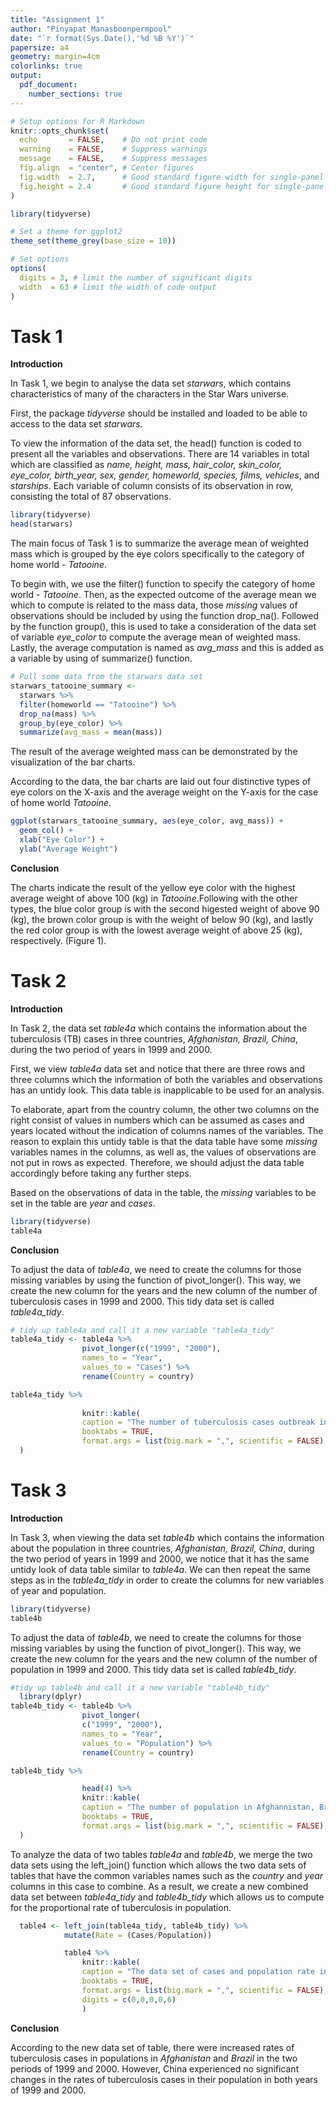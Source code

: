 ---
title: "Assignment 1"
author: "Pinyapat Manasboonpermpool"
date: "`r format(Sys.Date(),'%d %B %Y')`"
papersize: a4
geometry: margin=4cm
colorlinks: true
output: 
  pdf_document:
    number_sections: true
---

```{r setup, include = FALSE}
# Setup options for R Markdown
knitr::opts_chunk$set(
  echo       = FALSE,    # Do not print code
  warning    = FALSE,    # Suppress warnings
  message    = FALSE,    # Suppress messages
  fig.align  = "center", # Center figures
  fig.width  = 2.7,      # Good standard figure width for single-panel figures
  fig.height = 2.4       # Good standard figure height for single-panel figures
)

library(tidyverse)

# Set a theme for ggplot2
theme_set(theme_grey(base_size = 10))

# Set options
options(
  digits = 3, # limit the number of significant digits
  width  = 63 # limit the width of code output
)
```

# Task 1

**Introduction**

In Task 1, we begin to analyse the data set *starwars*, which contains characteristics of many of the characters in the Star Wars universe. 

First, the package *tidyverse* should be installed and loaded to be able to access to the data set *starwars*. 

To view the information of the data set, the head() function is coded to present all the variables and observations. There are 14 variables in total which are classified as *name, height, mass, hair_color, skin_color, eye_color, birth_year, sex, gender, homeworld, species, films, vehicles*, and *starships*. Each variable of column consists of its observation in row, consisting the total of 87 observations.

```{r echo = TRUE}

library(tidyverse)
head(starwars)
```
\newpage

The main focus of Task 1 is to summarize the average mean of weighted mass which is grouped by the eye colors specifically to the category of home world - *Tatooine*.

To begin with, we use the filter() function to specify the category of home world - *Tatooine*. Then, as the expected outcome of the average mean we which to compute is related to the mass data, those *missing* values of observations should be included by using the function drop_na(). Followed by the function group(), this is used to take a consideration of the data set of variable *eye_color* to compute the average mean of weighted mass. Lastly, the average computation is named as *avg_mass* and this is added as a variable by using of summarize() function.

```{r, echo = TRUE}
# Pull some data from the starwars data set
starwars_tatooine_summary <-
  starwars %>%
  filter(homeworld == "Tatooine") %>% 
  drop_na(mass) %>%
  group_by(eye_color) %>%
  summarize(avg_mass = mean(mass))

```

The result of the average weighted mass can be demonstrated by the visualization of the bar charts.

According to the data, the bar charts are laid out four distinctive types of eye colors on the X-axis and the average weight on the Y-axis for the case of home world *Tatooine*.

```{r plot1, fig.cap = "The average mass of eye colors in the homeworld of Tatooine", fig.width = 5}
ggplot(starwars_tatooine_summary, aes(eye_color, avg_mass)) +
  geom_col() +
  xlab("Eye Color") +
  ylab("Average Weight")
```
**Conclusion**

The charts indicate the result of the yellow eye color with the highest average weight of above 100 (kg) in *Tatooine*.Following with the other types, the blue color group is with the second higested weight of above 90 (kg), the brown color group is with the weight of below 90 (kg), and lastly the red color group is with the lowest average weight of above 25 (kg), respectively. (Figure 1).


# Task 2

**Introduction**

In Task 2, the data set *table4a* which contains the information about the tuberculosis (TB) cases in three countries, *Afghanistan, Brazil, China*, during the two period of years in 1999 and 2000.


First, we view *table4a* data set and notice that there are three rows and three columns which the information of both the variables and observations has an untidy look. This data table is inapplicable to be used for an analysis. 

To elaborate, apart from the country column, the other two columns on the right consist of values in numbers which can be assumed as cases and years located without the indication of columns names of the variables. The reason to explain this untidy table is that the data table have some *missing* variables names in the columns, as well as, the values of observations are not put in rows as expected. Therefore, we should adjust the data table accordingly before taking any further steps.   


Based on the observations of data in the table, the *missing* variables to be set in the table are *year* and *cases*. 

```{r, echo = TRUE}
library(tidyverse)
table4a
```
\newpage

**Conclusion**

To adjust the data of *table4a*, we need to create the columns for those missing variables by using the function of pivot_longer(). This way, we create the new column for the years and the new column of the number of tuberculosis cases in 1999 and 2000. This tidy data set is called *table4a_tidy*.

```{r table1, echo = TRUE}
# tidy up table4a and call it a new variable "table4a_tidy"
table4a_tidy <- table4a %>%
                pivot_longer(c("1999", "2000"), 
                names_to = "Year", 
                values_to = "Cases") %>%
                rename(Country = country)
```


```{r echo = FALSE}
table4a_tidy %>%
                
                knitr::kable(
                caption = "The number of tuberculosis cases outbreak in 1999 and 2000",
                booktabs = TRUE, 
                format.args = list(big.mark = ",", scientific = FALSE)
  )
```
\newpage
# Task 3

**Introduction**

In Task 3, when viewing the data set *table4b* which contains the information about the population in three countries, *Afghanistan, Brazil, China*, during the two period of years in 1999 and 2000, we notice that it has the same untidy look of data table similar to *table4a*. We can then repeat the same steps as in the *table4a_tidy* in order to create the columns for new variables of year and population. 

```{r, echo = TRUE}
library(tidyverse)
table4b

```
To adjust the data of *table4b*, we need to create the columns for those missing variables by using the function of pivot_longer(). This way, we create the new column for the years and the new column of the number of population in 1999 and 2000. This tidy data set is called *table4b_tidy*. 

```{r table2, echo = TRUE}
#tidy up table4b and call it a new variable "table4b_tidy"
  library(dplyr)
table4b_tidy <- table4b %>% 
                pivot_longer(
                c("1999", "2000"), 
                names_to = "Year", 
                values_to = "Population") %>%
                rename(Country = country)
```

```{r, echo = FALSE}
table4b_tidy %>%

                head(4) %>%
                knitr::kable(
                caption = "The number of population in Afghannistan, Brazil, China in 1999 and 2000",
                booktabs = TRUE,
                format.args = list(big.mark = ",", scientific = FALSE)
  )
```

To analyze the data of two tables *table4a* and *table4b*, we merge the two data sets using the left_join() function which allows the two data sets of tables that have the common variables names such as the *country* and *year* columns in this case to combine. As a result, we create a new combined data set between *table4a_tidy* and *table4b_tidy* which allows us to compute for the proportional rate of tuberculosis in population.

```{r table3, echo = TRUE}
  table4 <- left_join(table4a_tidy, table4b_tidy) %>%
            mutate(Rate = (Cases/Population))
```
```{r, echo = FALSE}
            table4 %>%
                knitr::kable(
                caption = "The data set of cases and population rate in Afghanistan, Brazil, China in 1999 and 2000",
                booktabs = TRUE,
                format.args = list(big.mark = ",", scientific = FALSE),
                digits = c(0,0,0,0,6)
                )
```
**Conclusion**

According to the new data set of table, there were increased rates of tuberculosis cases in populations in *Afghanistan* and *Brazil* in the two periods of 1999 and 2000. However, China experienced no significant changes in the rates of tuberculosis cases in their population in both years of 1999 and 2000.  
